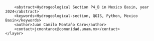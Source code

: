 <?xml version="1.0" encoding="UTF-8"?>
<qgis>
    <layer>
        <title>P4_B</title>
        <abstract>Hydrogeological Section P4_B in Mexico Basin, year 2024</abstract>
        <keywords>Hydrogeological-section, QGIS, Python, Mexico Basin</keywords>
        <author>Juan Camilo Montaño Caro</author>
        <contact>jcmontanoc@comunidad.unam.mx</contact>
    </layer>
</qgis>
